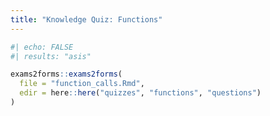 ---
title: "Knowledge Quiz: Functions"
---

```{r functions_quiz}
#| echo: FALSE
#| results: "asis"

exams2forms::exams2forms(
  file = "function_calls.Rmd",
  edir = here::here("quizzes", "functions", "questions")
)
```
